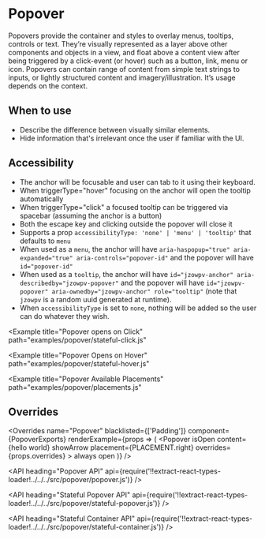 <!--
Copyright (c) 2018 Uber Technologies, Inc.

This source code is licensed under the MIT license found in the
LICENSE file in the root directory of this source tree.
-->





# Popover

Popovers provide the container and styles to overlay menus, tooltips, controls or text. They’re
visually represented as a layer above other components and objects in a view, and float above a
content view after being triggered by a click-event (or hover) such as a button, link, menu or
icon. Popovers can contain range of content from simple text strings to inputs, or lightly
structured content and imagery/illustration. It’s usage depends on the context.

## When to use

- Describe the difference between visually similar elements.
- Hide information that's irrelevant once the user if familiar with the UI.

## Accessibility

- The anchor will be focusable and user can tab to it using their keyboard.
- When triggerType="hover" focusing on the anchor will open the tooltip automatically
- When triggerType="click" a focused tooltip can be triggered via spacebar (assuming the anchor is a button)
- Both the escape key and clicking outside the popover will close it
- Supports a prop `accessibilityType: 'none' | 'menu' | 'tooltip'` that defaults to `menu`
- When used as a `menu`, the anchor will have `aria-haspopup="true" aria-expanded="true" aria-controls="popover-id"` and the popover will have `id="popover-id"`
- When used as a `tooltip`, the anchor will have `id="jzowpv-anchor" aria-describedby="jzowpv-popover"` and the popover will have `id="jzowpv-popover" aria-ownedby="jzowpv-anchor" role="tooltip"` (note that `jzowpv` is a random uuid generated at runtime).
- When `accessibilityType` is set to `none`, nothing will be added so the user can do whatever they wish.

<Example title="Popover stateless example" path="examples/popover/stateless.js">
  <Stateless />
</Example>

<Example
  title="Popover opens on Click"
  path="examples/popover/stateful-click.js"
>
  <StatefulClick />
</Example>

<Example
  title="Popover Opens on Hover"
  path="examples/popover/stateful-hover.js"
>
  <StatefulHover />
</Example>

<Example
  title="Popover Available Placements"
  path="examples/popover/placements.js"
>
  <Placements />
</Example>

<Example title="Popover With Arrow" path="examples/popover/with-arrow.js">
  <WithArrow />
</Example>

<Example title="Popover Close from Content" path="examples/popover/dismiss.js">
  <Dismiss />
</Example>

<Example title="Clipping Avoidance" path="examples/popover/clipping.js">
  <Clipping />
</Example>

<Example title="Popover with Overrides" path="examples/popover/overrides.js">
  <Customization />
</Example>

## Overrides

<Overrides
  name="Popover"
  blacklisted={['Padding']}
  component={PopoverExports}
  renderExample={props => (
    <Popover
      isOpen
      content={<Block padding="scale500">hello world</Block>}
      showArrow
      placement={PLACEMENT.right}
      overrides={props.overrides}
    >
      <Block as="span" padding="scale500">
        always open
      </Block>
    </Popover>
  )}
/>

<API
  heading="Popover API"
  api={require('!!extract-react-types-loader!../../../src/popover/popover.js')}
/>

<API
  heading="Stateful Popover API"
  api={require('!!extract-react-types-loader!../../../src/popover/stateful-popover.js')}
/>

<API
  heading="Stateful Container API"
  api={require('!!extract-react-types-loader!../../../src/popover/stateful-container.js')}
/>
